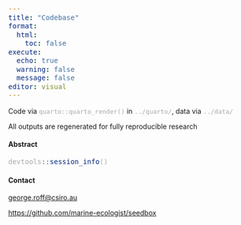 ```yaml
---
title: "Codebase"
format:
  html:
    toc: false
execute:
  echo: true
  warning: false
  message: false
editor: visual
---
```


::: cell
```{=html}
<style>
pre code {
  white-space: pre-wrap !important;
  word-break: break-word;
  font-size: 100%;
  background: none;
  color: darkgrey
}
code:not(pre code) {
  color: darkgrey !important;
  font-size: 90%;
  background: none !important;
  padding: 0;
}
</style>
```
:::

Code via `quarto::quarto_render()` in `../quarto/`, data via `../data/`

All outputs are regenerated for fully reproducible research

#### Abstract

```r

devtools::session_info()

```

#### Contact

[george.roff\@csiro.au](mailto:george.roff@csiro.au)

<https://github.com/marine-ecologist/seedbox>
